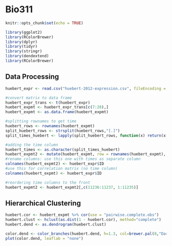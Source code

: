 # Bio311

```r
knitr::opts_chunk$set(echo = TRUE)
```

```r
library(ggplot2)
library(RColorBrewer)
library(dplyr)
library(tidyr)
library(stringr)
library(dendextend)
library(RColorBrewer)
```

## Data Processing
```r
huebert_expr <- read.csv("huebert-2012-expression.csv", fileEncoding = "latin1")

#convert matrix to data frame
huebert_expr_trans <- t(huebert_expr)
huebert_expmt <- huebert_expr_trans[c(7:28),]
huebert_expmt <- as.data.frame(huebert_expmt)

#splitting rownames to get time
huebert_rows <- rownames(huebert_expmt)
split_huebert_rows <- strsplit(huebert_rows,"[.]")
split_times_huebert <- lapply(split_huebert_rows, function(x) return(x[3]))

#adding the time column
huebert_times <- as.character(split_times_huebert)
huebert_expmt2 <- mutate(huebert_expmt, row = rownames(huebert_expmt), time = huebert_times)
#rename columns: use this one with times as separate column
colnames(huebert_expmt2) <- huebert_expr$ID
#use this for correlation matrix (no time column)
colnames(huebert_expmt) <- huebert_expr$ID

#reordering time columns to the front 
huebert_expmt2 <- huebert_expmt2[,c(11236:11237, 1:11235)]

```

## Hierarchical Clustering
```r
huebert.cor <- huebert_expmt %>% cor(use = "pairwise.complete.obs")
huebert.clust <- hclust(as.dist(1 - huebert.cor), method="complete")
huebert.dend <- as.dendrogram(huebert.clust)

color.dend <- color_branches(huebert.dend, h=1.3, col=brewer.pal(8,"Dark2"))
plot(color.dend, leaflab = "none")
```
